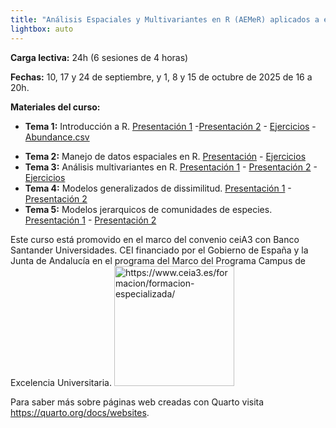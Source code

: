 ```yaml
---
title: "Análisis Espaciales y Multivariantes en R (AEMeR) aplicados a estudios de Biodiversidad"
lightbox: auto
---
```


**Carga lectiva:** 24h (6 sesiones de 4 horas)

**Fechas:** 10, 17 y 24 de septiembre, y 1, 8 y 15 de octubre de 2025 de 16 a 20h.

**Materiales del curso:**

* **Tema 1:** Introducción a R. [Presentación 1](AEMER-1-Presentacion_1.pdf){target="_blank"} -[Presentación 2](AEMER-1-Presentacion_2.qmd){target="_blank"} - [Ejercicios](AEMER-1-Ejercicios.qmd){target="_blank"} - [Abundance.csv](data/Abundance.csv){target="_blank"}

:::{.content-hidden}

* **Tema 2:** Manejo de datos espaciales en R. [Presentación](AEMER-2-Presentacion.qmd){target="_blank"} - [Ejercicios](AEMER-2-Ejercicios.qmd){target="_blank"}
* **Tema 3:** Análisis multivariantes en R. [Presentación 1](AEMER-3-Analisis_multivariante.pdf){target="_blank"} - [Presentación 2](AEMER-3-Analisis_multivariante.qmd){target="_blank"} - [Ejercicios](AEMER-3-Ejercicios.qmd){target="_blank"}
* **Tema 4:** Modelos generalizados de dissimilitud. [Presentación 1](AEMER-4-GDM.pdf){target="_blank"} - [Presentación 2](AEMER-4-GDM.qmd){target="_blank"}
* **Tema 5:** Modelos jerarquicos de comunidades de especies. [Presentación 1](AEMER-5-HMSC.pdf){target="_blank"} - [Presentación 2](AEMER-5-HMSC.qmd){target="_blank"}

:::

Este curso está promovido en el marco del convenio ceiA3 con Banco Santander Universidades. CEI financiado por el Gobierno de España y la Junta de Andalucía en el programa del Marco del Programa Campus de Excelencia Universitaria. ![https://www.ceia3.es/formacion/formacion-especializada/](img/logos.png){height=2in}


Para saber más sobre páginas web creadas con Quarto visita <https://quarto.org/docs/websites>.
